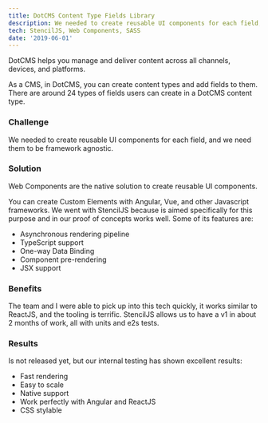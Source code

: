 ```yaml
---
title: DotCMS Content Type Fields Library
description: We needed to create reusable UI components for each field, and we need them to be framework agnostic so we did.
tech: StencilJS, Web Components, SASS
date: '2019-06-01'
---
```


DotCMS helps you manage and deliver content across all channels, devices, and platforms. 

As a CMS, in DotCMS, you can create content types and add fields to them. There are around 24 types of fields users can create in a DotCMS content type.

### Challenge
We needed to create reusable UI components for each field, and we need them to be framework agnostic.

### Solution
Web Components are the native solution to create reusable UI components.  

You can create Custom Elements with Angular, Vue, and other Javascript frameworks. We went with StencilJS because is aimed specifically for this purpose and in our proof of concepts works well. Some of its features are:

* Asynchronous rendering pipeline
* TypeScript support
* One-way Data Binding
* Component pre-rendering
* JSX support

### Benefits
The team and I were able to pick up into this tech quickly, it works similar to ReactJS, and the tooling is terrific. StencilJS allows us to have a v1 in about 2 months of work, all with units and e2s tests.

### Results
Is not released yet, but our internal testing has shown excellent results:

* Fast rendering
* Easy to scale
* Native support
* Work perfectly with Angular and ReactJS
* CSS stylable